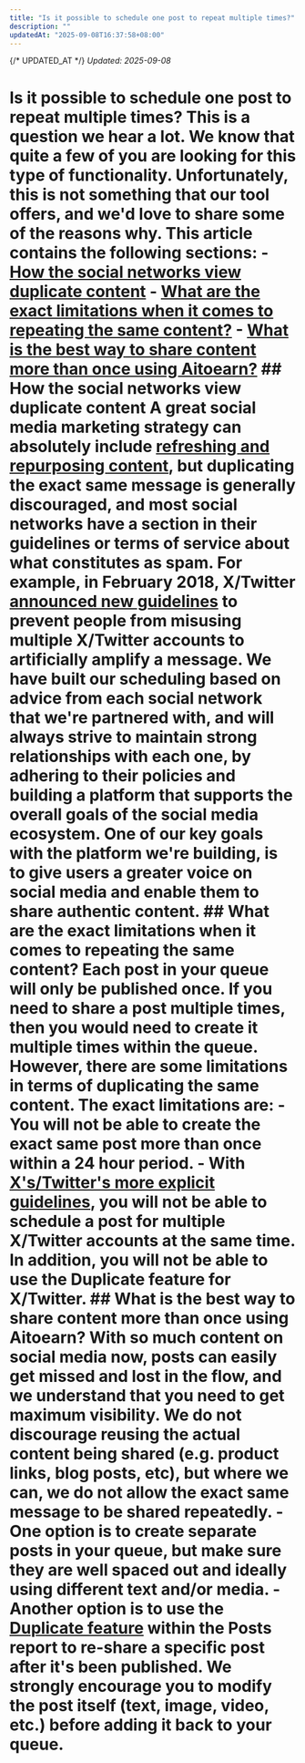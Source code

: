 ```yaml
---
title: "Is it possible to schedule one post to repeat multiple times?"
description: ""
updatedAt: "2025-09-08T16:37:58+08:00"
---
```

{/* UPDATED_AT */}
_Updated: 2025-09-08_

# Is it possible to schedule one post to repeat multiple times? This is a question we hear a lot. We know that quite a few of you are looking for this type of functionality. Unfortunately, this is not something that our tool offers, and we'd love to share some of the reasons why. This article contains the following sections: - [How the social networks view duplicate content](#h_01FBTCSSNBWY6H9PTF1AT9KDFE) - [What are the exact limitations when it comes to repeating the same content?](#h_01FBTCSZXR59CTH0EJW8NP1S4E) - [What is the best way to share content more than once using Aitoearn?](#h_01FBTCT5MD2R8KRJS8NKH446Q9) ## How the social networks view duplicate content A great social media marketing strategy can absolutely include [refreshing and repurposing content](https://blog.aitoearnapp.com/blog-strategies), but duplicating the exact same message is generally discouraged, and most social networks have a section in their guidelines or terms of service about what constitutes as spam. For example, in February 2018, X/Twitter [announced new guidelines](https://blog.twitter.com/developer/en_us/topics/tips/2018/automation-and-the-use-of-multiple-accounts.html) to prevent people from misusing multiple X/Twitter accounts to artificially amplify a message. We have built our scheduling based on advice from each social network that we're partnered with, and will always strive to maintain strong relationships with each one, by adhering to their policies and building a platform that supports the overall goals of the social media ecosystem. One of our key goals with the platform we're building, is to give users a greater voice on social media and enable them to share authentic content. ## What are the exact limitations when it comes to repeating the same content? Each post in your queue will only be published once. If you need to share a post multiple times, then you would need to create it multiple times within the queue. However, there are some limitations in terms of duplicating the same content. The exact limitations are: - You will not be able to create the exact same post more than once within a 24 hour period. - With [X's/Twitter's more explicit guidelines](https://aitoearn.helpscoutdocs.com/article/561-using-twitter-with-aitoearn#h_01H6SJ579KHBTCNRKRVSNXMVWV), you will not be able to schedule a post for multiple X/Twitter accounts at the same time. In addition, you will not be able to use the Duplicate feature for X/Twitter. ## What is the best way to share content more than once using Aitoearn? With so much content on social media now, posts can easily get missed and lost in the flow, and we understand that you need to get maximum visibility. We do not discourage reusing the actual content being shared (e.g. product links, blog posts, etc), but where we can, we do not allow the exact same message to be shared repeatedly. - One option is to create separate posts in your queue, but make sure they are well spaced out and ideally using different text and/or media. - Another option is to use the [Duplicate feature](https://aitoearn.helpscoutdocs.com/article/660-share-posts-with-the-share-again-feature) within the Posts report to re-share a specific post after it's been published. We strongly encourage you to modify the post itself (text, image, video, etc.) before adding it back to your queue.